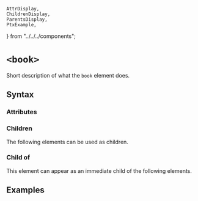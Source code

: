     AttrDisplay,
    ChildrenDisplay,
    ParentsDisplay,
    PtxExample,
} from "../../../components";

# `<book>`

Short description of what the `book` element does.

## Syntax

### Attributes

<AttrDisplay name="book" />

### Children

The following elements can be used as children.

<ChildrenDisplay name="book" />

### Child of

This element can appear as an immediate child of the following elements.

<ParentsDisplay name="book" />

## Examples

    